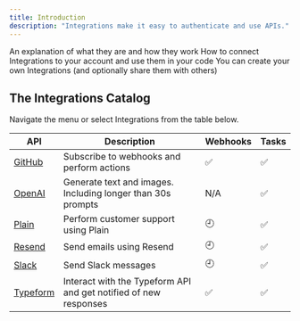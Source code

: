 ```yaml
---
title: Introduction
description: "Integrations make it easy to authenticate and use APIs."
---
```


<CardGroup>
  <Card
    title="What are Integrations?"
    icon="circle-question"
    href="/documentation/concepts/integrations"
  >
    An explanation of what they are and how they work
  </Card>
  <Card
    title="How to use Integrations"
    icon="gears"
    href="/documentation/guides/using-integrations"
  >
    How to connect Integrations to your account and use them in your code
  </Card>
  <Card
    title="How to create your own Integrations"
    icon="paintbrush"
    href="/integrations/create"
  >
    You can create your own Integrations (and optionally share them with others)
  </Card>
</CardGroup>

## The Integrations Catalog

Navigate the menu or select Integrations from the table below.

| API                                     | Description                                                      | Webhooks | Tasks |
| --------------------------------------- | ---------------------------------------------------------------- | -------- | ----- |
| [GitHub](/integrations/apis/github)     | Subscribe to webhooks and perform actions                        | ✅       | ✅    |
| [OpenAI](/integrations/apis/openai)     | Generate text and images. Including longer than 30s prompts      | N/A      | ✅    |
| [Plain](/integrations/apis/plain)       | Perform customer support using Plain                             | 🕘       | ✅    |
| [Resend](/integrations/apis/resend)     | Send emails using Resend                                         | 🕘       | ✅    |
| [Slack](/integrations/apis/slack)       | Send Slack messages                                              | 🕘       | ✅    |
| [Typeform](/integrations/apis/typeform) | Interact with the Typeform API and get notified of new responses | ✅       | ✅    |
